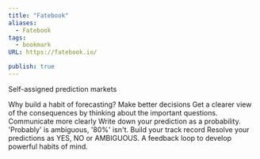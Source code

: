 ```yaml
---
title: "Fatebook"
aliases:
  - Fatebook
tags:
  - bookmark
URL: https://fatebook.io/

publish: true
---
```




Self-assigned prediction markets

Why build a habit of forecasting?
Make better decisions
Get a clearer view of the consequences by thinking about the important questions.
Communicate more clearly
Write down your prediction as a probability. 'Probably' is ambiguous, '80%' isn't.
Build your track record
Resolve your predictions as YES, NO or AMBIGUOUS. A feedback loop to develop powerful habits of mind.